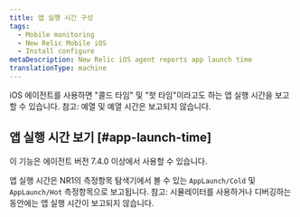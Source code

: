 ```yaml
---
title: 앱 실행 시간 구성
tags:
  - Mobile monitoring
  - New Relic Mobile iOS
  - Install configure
metaDescription: New Relic iOS agent reports app launch time
translationType: machine
---
```


iOS 에이전트를 사용하면 "콜드 타임" 및 "핫 타임"이라고도 하는 앱 실행 시간을 보고할 수 있습니다. 참고: 예열 및 예열 시간은 보고되지 않습니다.

## 앱 실행 시간 보기 [#app-launch-time]

<Callout variant="important">
  이 기능은 에이전트 버전 7.4.0 이상에서 사용할 수 있습니다.
</Callout>

앱 실행 시간은 NR1의 측정항목 탐색기에서 볼 수 있는 `AppLaunch/Cold` 및 `AppLaunch/Hot` 측정항목으로 보고됩니다. 참고: 시뮬레이터를 사용하거나 디버깅하는 동안에는 앱 실행 시간이 보고되지 않습니다.